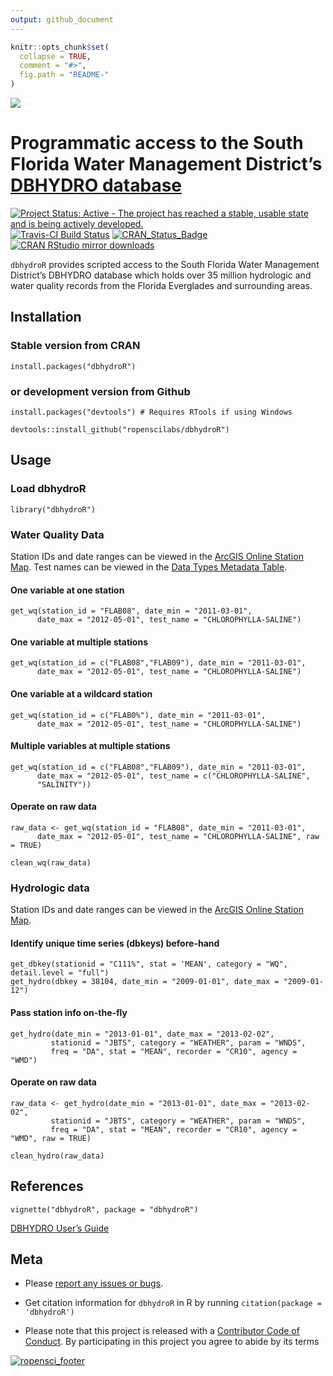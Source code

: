 ```yaml
---
output: github_document
---
```


<!-- README.md is generated from README.Rmd. Please edit that file -->

```r
knitr::opts_chunk$set(
  collapse = TRUE,
  comment = "#>",
  fig.path = "README-"
)
```

![](inst/images/profile.png)

# Programmatic access to the South Florida Water Management District's [DBHYDRO database](http://sfwmd.gov/dbhydro)

[![Project Status: Active - The project has reached a stable, usable state and is being actively developed.](http://www.repostatus.org/badges/latest/active.svg)](http://www.repostatus.org/#active)
[![Travis-CI Build Status](https://travis-ci.org/ropenscilabs/dbhydroR.svg?branch=master)](https://travis-ci.org/ropenscilabs/dbhydroR)
[![CRAN\_Status\_Badge](http://www.r-pkg.org/badges/version/dbhydroR)](https://cran.r-project.org/package=dbhydroR) 
[![CRAN RStudio mirror downloads](http://cranlogs.r-pkg.org/badges/dbhydroR)](https://cran.r-project.org/package=dbhydroR)

`dbhydroR` provides scripted access to the South Florida Water Management District's DBHYDRO database which holds over 35 million hydrologic and water quality records from the Florida Everglades and surrounding areas. 

## Installation

### Stable version from CRAN

`install.packages("dbhydroR")`

### or development version from Github

`install.packages("devtools") # Requires RTools if using Windows`

`devtools::install_github("ropenscilabs/dbhydroR")`

## Usage

### Load dbhydroR

`library("dbhydroR")`

### Water Quality Data

Station IDs and date ranges can be viewed in the [ArcGIS Online Station Map](http://my.sfwmd.gov/WAB/EnvironmentalMonitoring/index.html). Test names can be viewed in the [Data Types Metadata Table](http://my.sfwmd.gov/dbhydroplsql/show_dbkey_info.show_data_type_info).

#### One variable at one station
```
get_wq(station_id = "FLAB08", date_min = "2011-03-01", 
      date_max = "2012-05-01", test_name = "CHLOROPHYLLA-SALINE")
```

#### One variable at multiple stations 
```
get_wq(station_id = c("FLAB08","FLAB09"), date_min = "2011-03-01",
      date_max = "2012-05-01", test_name = "CHLOROPHYLLA-SALINE")
```

#### One variable at a wildcard station
```
get_wq(station_id = c("FLAB0%"), date_min = "2011-03-01", 
      date_max = "2012-05-01", test_name = "CHLOROPHYLLA-SALINE")
```

#### Multiple variables at multiple stations
```
get_wq(station_id = c("FLAB08","FLAB09"), date_min = "2011-03-01",
      date_max = "2012-05-01", test_name = c("CHLOROPHYLLA-SALINE",
      "SALINITY"))
```

#### Operate on raw data
```
raw_data <- get_wq(station_id = "FLAB08", date_min = "2011-03-01", 
      date_max = "2012-05-01", test_name = "CHLOROPHYLLA-SALINE", raw = TRUE)

clean_wq(raw_data)
```

### Hydrologic data
Station IDs and date ranges can be viewed in the [ArcGIS Online Station Map](http://my.sfwmd.gov/WAB/EnvironmentalMonitoring/index.html). 

#### Identify unique time series (dbkeys) before-hand
```
get_dbkey(stationid = "C111%", stat = 'MEAN', category = "WQ", detail.level = "full")
get_hydro(dbkey = 38104, date_min = "2009-01-01", date_max = "2009-01-12")
```

#### Pass station info on-the-fly
```
get_hydro(date_min = "2013-01-01", date_max = "2013-02-02",
         stationid = "JBTS", category = "WEATHER", param = "WNDS",
         freq = "DA", stat = "MEAN", recorder = "CR10", agency = "WMD")
```

#### Operate on raw data
```
raw_data <- get_hydro(date_min = "2013-01-01", date_max = "2013-02-02",
         stationid = "JBTS", category = "WEATHER", param = "WNDS",
         freq = "DA", stat = "MEAN", recorder = "CR10", agency = "WMD", raw = TRUE)
         
clean_hydro(raw_data)
```

## References

`vignette("dbhydroR", package = "dbhydroR")`

[DBHYDRO User's Guide](https://www.sfwmd.gov/sites/default/files/documents/dbhydrobrowseruserdocumentation.pdf)

## Meta

* Please [report any issues or bugs](https://github.com/ropenscilabs/dbhydroR/issues).

* Get citation information for `dbhydroR` in R by running `citation(package = 'dbhydroR')`

* Please note that this project is released with a [Contributor Code of Conduct](https://github.com/ropenscilabs/dbhydroR/blob/master/CONDUCT.md). By participating in this project you agree to abide by its terms

[![ropensci_footer](http://ropensci.org/public_images/github_footer.png)](http://ropensci.org)
